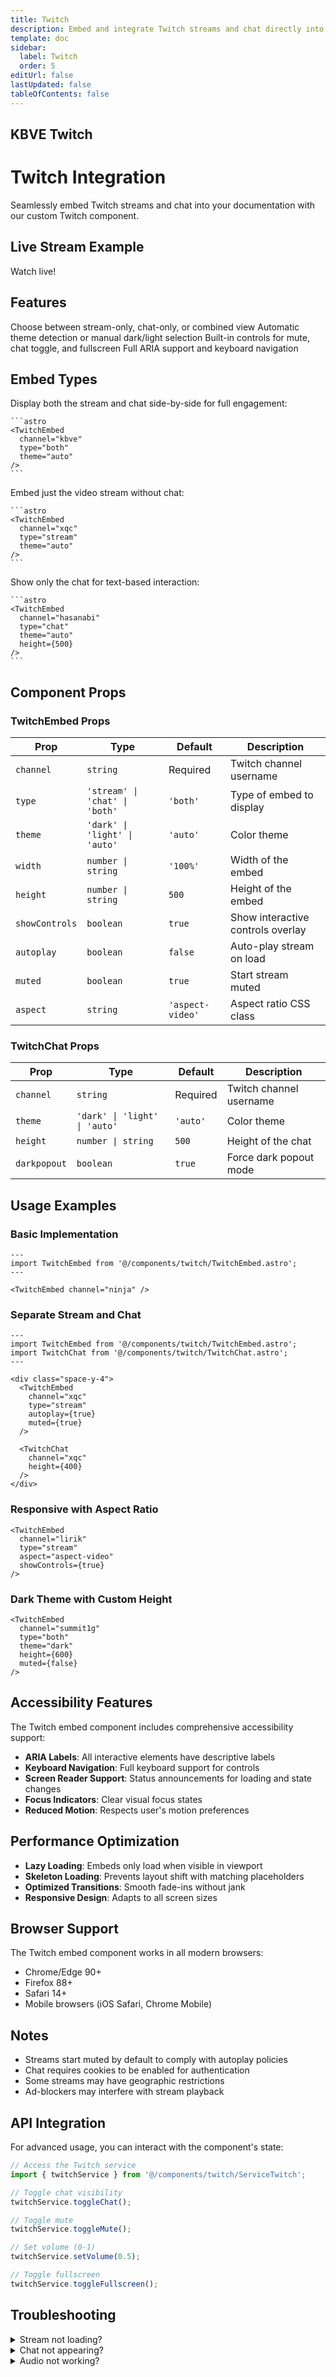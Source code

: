 ```yaml
---
title: Twitch
description: Embed and integrate Twitch streams and chat directly into the docs.
template: doc
sidebar:
  label: Twitch
  order: 5
editUrl: false
lastUpdated: false
tableOfContents: false
---
```



## KBVE Twitch

<div class="space-y-4">
  <TwitchEmbed
    channel="kbve"
    type="stream"
    theme="auto"
    height={500}
    showControls={true}
    autosize={true}
    autoplay={true}
    muted={true}
  />

  <TwitchChat
    channel="kbve"
    theme="auto"
    height={400}
    darkpopout={true}
  />
</div>

# Twitch Integration

Seamlessly embed Twitch streams and chat into your documentation with our custom Twitch component.

## Live Stream Example

Watch live!


## Features

<CardGrid>
  <Card title="Multiple Embed Types" icon="laptop">
    Choose between stream-only, chat-only, or combined view
  </Card>
  <Card title="Theme Support" icon="moon">
    Automatic theme detection or manual dark/light selection
  </Card>
  <Card title="Interactive Controls" icon="setting">
    Built-in controls for mute, chat toggle, and fullscreen
  </Card>
  <Card title="Accessibility" icon="information">
    Full ARIA support and keyboard navigation
  </Card>
</CardGrid>

## Embed Types

<Tabs>
  <TabItem label="Stream + Chat" icon="seti:video">
    <p>Display both the stream and chat side-by-side for full engagement:</p>

    ```astro
    <TwitchEmbed
      channel="kbve"
      type="both"
      theme="auto"
    />
    ```

   
  </TabItem>

  <TabItem label="Stream Only" icon="seti:video">
    <p>Embed just the video stream without chat:</p>

    ```astro
    <TwitchEmbed
      channel="xqc"
      type="stream"
      theme="auto"
    />
    ```

   
  </TabItem>

  <TabItem label="Chat Only" icon="comment">
    <p>Show only the chat for text-based interaction:</p>

    ```astro
    <TwitchEmbed
      channel="hasanabi"
      type="chat"
      theme="auto"
      height={500}
    />
    ```

  </TabItem>
</Tabs>

## Component Props

### TwitchEmbed Props

| Prop | Type | Default | Description |
|------|------|---------|-------------|
| `channel` | `string` | Required | Twitch channel username |
| `type` | `'stream' \| 'chat' \| 'both'` | `'both'` | Type of embed to display |
| `theme` | `'dark' \| 'light' \| 'auto'` | `'auto'` | Color theme |
| `width` | `number \| string` | `'100%'` | Width of the embed |
| `height` | `number \| string` | `500` | Height of the embed |
| `showControls` | `boolean` | `true` | Show interactive controls overlay |
| `autoplay` | `boolean` | `false` | Auto-play stream on load |
| `muted` | `boolean` | `true` | Start stream muted |
| `aspect` | `string` | `'aspect-video'` | Aspect ratio CSS class |

### TwitchChat Props

| Prop | Type | Default | Description |
|------|------|---------|-------------|
| `channel` | `string` | Required | Twitch channel username |
| `theme` | `'dark' \| 'light' \| 'auto'` | `'auto'` | Color theme |
| `height` | `number \| string` | `500` | Height of the chat |
| `darkpopout` | `boolean` | `true` | Force dark popout mode |

## Usage Examples

### Basic Implementation

```astro
---
import TwitchEmbed from '@/components/twitch/TwitchEmbed.astro';
---

<TwitchEmbed channel="ninja" />
```

### Separate Stream and Chat

```astro
---
import TwitchEmbed from '@/components/twitch/TwitchEmbed.astro';
import TwitchChat from '@/components/twitch/TwitchChat.astro';
---

<div class="space-y-4">
  <TwitchEmbed
    channel="xqc"
    type="stream"
    autoplay={true}
    muted={true}
  />

  <TwitchChat
    channel="xqc"
    height={400}
  />
</div>
```

### Responsive with Aspect Ratio

```astro
<TwitchEmbed
  channel="lirik"
  type="stream"
  aspect="aspect-video"
  showControls={true}
/>
```

### Dark Theme with Custom Height

```astro
<TwitchEmbed
  channel="summit1g"
  type="both"
  theme="dark"
  height={600}
  muted={false}
/>
```

## Accessibility Features

The Twitch embed component includes comprehensive accessibility support:

- **ARIA Labels**: All interactive elements have descriptive labels
- **Keyboard Navigation**: Full keyboard support for controls
- **Screen Reader Support**: Status announcements for loading and state changes
- **Focus Indicators**: Clear visual focus states
- **Reduced Motion**: Respects user's motion preferences

## Performance Optimization

- **Lazy Loading**: Embeds only load when visible in viewport
- **Skeleton Loading**: Prevents layout shift with matching placeholders
- **Optimized Transitions**: Smooth fade-ins without jank
- **Responsive Design**: Adapts to all screen sizes

## Browser Support

The Twitch embed component works in all modern browsers:

- Chrome/Edge 90+
- Firefox 88+
- Safari 14+
- Mobile browsers (iOS Safari, Chrome Mobile)

## Notes

- Streams start muted by default to comply with autoplay policies
- Chat requires cookies to be enabled for authentication
- Some streams may have geographic restrictions
- Ad-blockers may interfere with stream playback

## API Integration

For advanced usage, you can interact with the component's state:

```javascript
// Access the Twitch service
import { twitchService } from '@/components/twitch/ServiceTwitch';

// Toggle chat visibility
twitchService.toggleChat();

// Toggle mute
twitchService.toggleMute();

// Set volume (0-1)
twitchService.setVolume(0.5);

// Toggle fullscreen
twitchService.toggleFullscreen();
```

## Troubleshooting

<details>
<summary>Stream not loading?</summary>

- Check if the channel name is spelled correctly
- Verify the channel is currently live
- Ensure cookies and JavaScript are enabled
- Check for ad-blocker interference

</details>

<details>
<summary>Chat not appearing?</summary>

- Twitch chat requires third-party cookies
- Check browser privacy settings
- Try refreshing the page
- Ensure you're not in incognito/private mode

</details>

<details>
<summary>Audio not working?</summary>

- Streams start muted by default
- Click the unmute button in controls
- Check system volume settings
- Verify browser audio permissions

</details>
